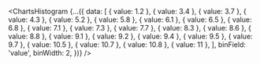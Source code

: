 <ChartsHistogram {...({
    data: [
        { value: 1.2 }, { value: 3.4 }, { value: 3.7 }, 
        { value: 4.3 }, { value: 5.2 }, { value: 5.8 }, 
        { value: 6.1 }, { value: 6.5 }, { value: 6.8 },
        { value: 7.1 }, { value: 7.3 }, { value: 7.7 }, 
        { value: 8.3 }, { value: 8.6 }, { value: 8.8 }, 
        { value: 9.1 }, { value: 9.2 }, { value: 9.4 },
        { value: 9.5 }, { value: 9.7 }, { value: 10.5 },
        { value: 10.7 }, { value: 10.8 }, { value: 11 },
    ],
    binField: 'value',
    binWidth: 2,
})} />